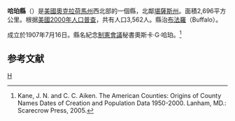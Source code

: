 {{noteTA
|T=zh-hans:哈珀县 (俄克拉何马州);zh-hk:哈珀縣 (奧克拉荷馬州);zh-tw:哈珀郡 (奧克拉荷馬州);
}}

{{Otheruses|哈珀縣|subject=美國奧克拉荷馬州的一個縣|other=同名的縣}}
{{Infobox U.S. County
| county = 哈珀縣
| state = 俄克拉何馬州
| en county = Harper County
| en state = Oklahoma
| seal =               <!--image of county seal -->
| founded year =       <!-- if you include a reference, the year's wikilink won't work so add the [[|]] to the year -->
| founded date =       <!-- optional, syntax is: February 1 -->
| seat wl =  Buffalo          <!-- county seat; the WikiLink is created for you: "City" results in "[[City,_State|City]]" -->
| largest city wl =    <!-- largest city; the WikiLink is created for you: "City" results in "[[City,_State|City]]" -->
| area_total_sq_mi = 1041
| area_total_km2 = 2696
| area_land_sq_mi = 1039
| area_land_km2 = 2691
| area_water_sq_mi = 2
| area_water_km2 = 5
| area percentage =0.19% 
| census yr = 2000
| pop = 3563
| density_sq_mi = 3
| density_km2 = 1
| time zone = Central
| UTC offset = -6     <!-- example: time zone = Central; UTC offset = -6; DST offset = -5  -->
| DST offset = -5
| footnotes = 
| web =
| district = 3rd
| named for =
}}
'''哈珀縣'''（{{lang-en|Harper County}}）是[[美國|美國]][[奧克拉荷馬州|奧克拉荷馬州]]西北部的一個縣，北鄰[[堪薩斯州|堪薩斯州]]。面積2,696平方公里。根据[[美國2000年人口普查|美國2000年人口普查]]，共有人口3,562人。縣治[[布法羅_(奧克拉荷馬州)|布法羅]]（Buffalo）。

成立於1907年7月16日。縣名紀念[[奧克拉荷馬州憲法|制憲會議]]秘書奧斯卡·G·哈珀。<ref>Kane, J. N. and C. C. Aiken. The American Counties: Origins of County Names Dates of Creation and Population Data 1950-2000. Lanham, MD.: Scarecrow Press, 2005.</ref>

==参考文献==
<div class="references-small">
<references />
</div>

{{Oklahoma}}

[[Category:俄克拉何马州行政区划|H]]